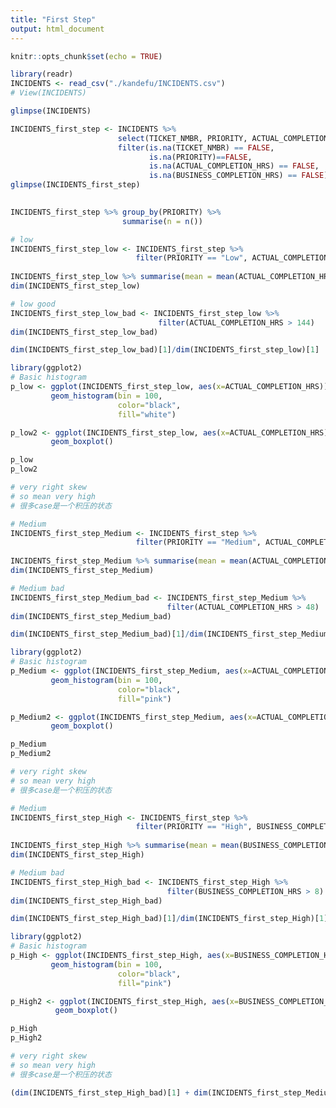 ```yaml
---
title: "First Step"
output: html_document
---
```


```r
knitr::opts_chunk$set(echo = TRUE)
```

```r
library(readr)
INCIDENTS <- read_csv("./kandefu/INCIDENTS.csv")
# View(INCIDENTS)
```

```r
glimpse(INCIDENTS)
```

```r
INCIDENTS_first_step <- INCIDENTS %>%
                        select(TICKET_NMBR, PRIORITY, ACTUAL_COMPLETION_HRS, BUSINESS_COMPLETION_HRS) %>%
                        filter(is.na(TICKET_NMBR) == FALSE, 
                               is.na(PRIORITY)==FALSE,
                               is.na(ACTUAL_COMPLETION_HRS) == FALSE,
                               is.na(BUSINESS_COMPLETION_HRS) == FALSE)
glimpse(INCIDENTS_first_step)
  
```

```r
INCIDENTS_first_step %>% group_by(PRIORITY) %>%
                         summarise(n = n())
```



```r
# low
INCIDENTS_first_step_low <- INCIDENTS_first_step %>%
                            filter(PRIORITY == "Low", ACTUAL_COMPLETION_HRS < 250000, ACTUAL_COMPLETION_HRS > 0) 
                            
INCIDENTS_first_step_low %>% summarise(mean = mean(ACTUAL_COMPLETION_HRS))
dim(INCIDENTS_first_step_low)

# low good
INCIDENTS_first_step_low_bad <- INCIDENTS_first_step_low %>%
                                 filter(ACTUAL_COMPLETION_HRS > 144)
dim(INCIDENTS_first_step_low_bad)

dim(INCIDENTS_first_step_low_bad)[1]/dim(INCIDENTS_first_step_low)[1]

library(ggplot2)
# Basic histogram
p_low <- ggplot(INCIDENTS_first_step_low, aes(x=ACTUAL_COMPLETION_HRS)) + 
         geom_histogram(bin = 100,
                        color="black", 
                        fill="white")

p_low2 <- ggplot(INCIDENTS_first_step_low, aes(x=ACTUAL_COMPLETION_HRS)) + 
         geom_boxplot()

p_low
p_low2

# very right skew
# so mean very high
# 很多case是一个积压的状态
```

```r
# Medium
INCIDENTS_first_step_Medium <- INCIDENTS_first_step %>%
                            filter(PRIORITY == "Medium", ACTUAL_COMPLETION_HRS > 0) 
                            
INCIDENTS_first_step_Medium %>% summarise(mean = mean(ACTUAL_COMPLETION_HRS))
dim(INCIDENTS_first_step_Medium)

# Medium bad
INCIDENTS_first_step_Medium_bad <- INCIDENTS_first_step_Medium %>%
                                   filter(ACTUAL_COMPLETION_HRS > 48)
dim(INCIDENTS_first_step_Medium_bad)

dim(INCIDENTS_first_step_Medium_bad)[1]/dim(INCIDENTS_first_step_Medium)[1]

library(ggplot2)
# Basic histogram
p_Medium <- ggplot(INCIDENTS_first_step_Medium, aes(x=ACTUAL_COMPLETION_HRS)) + 
         geom_histogram(bin = 100,
                        color="black", 
                        fill="pink")

p_Medium2 <- ggplot(INCIDENTS_first_step_Medium, aes(x=ACTUAL_COMPLETION_HRS)) + 
         geom_boxplot()

p_Medium
p_Medium2

# very right skew
# so mean very high
# 很多case是一个积压的状态
```


```r
# Medium
INCIDENTS_first_step_High <- INCIDENTS_first_step %>%
                            filter(PRIORITY == "High", BUSINESS_COMPLETION_HRS > 0, BUSINESS_COMPLETION_HRS < 100000) 
                            
INCIDENTS_first_step_High %>% summarise(mean = mean(BUSINESS_COMPLETION_HRS))
dim(INCIDENTS_first_step_High)

# Medium bad
INCIDENTS_first_step_High_bad <- INCIDENTS_first_step_High %>%
                                   filter(BUSINESS_COMPLETION_HRS > 8)
dim(INCIDENTS_first_step_High_bad)

dim(INCIDENTS_first_step_High_bad)[1]/dim(INCIDENTS_first_step_High)[1]

library(ggplot2)
# Basic histogram
p_High <- ggplot(INCIDENTS_first_step_High, aes(x=BUSINESS_COMPLETION_HRS)) + 
         geom_histogram(bin = 100,
                        color="black", 
                        fill="pink")

p_High2 <- ggplot(INCIDENTS_first_step_High, aes(x=BUSINESS_COMPLETION_HRS)) + 
          geom_boxplot()

p_High
p_High2

# very right skew
# so mean very high
# 很多case是一个积压的状态
```



```r
(dim(INCIDENTS_first_step_High_bad)[1] + dim(INCIDENTS_first_step_Medium_bad)[1] + dim(INCIDENTS_first_step_low_bad)[1])/(dim(INCIDENTS_first_step_High)[1] + dim(INCIDENTS_first_step_Medium_bad)[1] +dim(INCIDENTS_first_step_low)[1])
```











